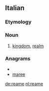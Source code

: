 ==Italian==

===Etymology===
{{suffix|rè|ame|lang=it}}

===Noun===
{{it-noun|ream|m|e|i}}

# [[kingdom]], [[realm]]

===Anagrams===
* {{alphagram|aeemr}}
* [[maree#Italian|maree]]

[[de:reame]]
[[nl:reame]]